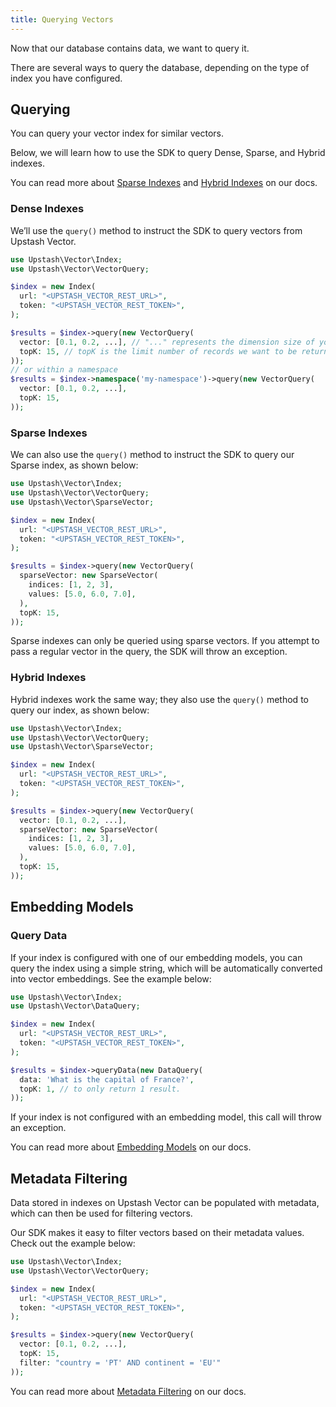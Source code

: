 ```yaml
---
title: Querying Vectors
---
```


Now that our database contains data, we want to query it.

There are several ways to query the database, depending on the type of index you have configured.

## Querying

You can query your vector index for similar vectors.

Below, we will learn how to use the SDK to query Dense, Sparse, and Hybrid indexes.

You can read more about [Sparse Indexes](/vector/features/sparseindexes) and [Hybrid Indexes](/vector/features/hybridindexes) on our docs.

### Dense Indexes

We’ll use the `query()` method to instruct the SDK to query vectors from Upstash Vector.

```php
use Upstash\Vector\Index;
use Upstash\Vector\VectorQuery;

$index = new Index(
  url: "<UPSTASH_VECTOR_REST_URL>",
  token: "<UPSTASH_VECTOR_REST_TOKEN>",
);

$results = $index->query(new VectorQuery(
  vector: [0.1, 0.2, ...], // "..." represents the dimension size of your vector index.
  topK: 15, // topK is the limit number of records we want to be returned.
));
// or within a namespace
$results = $index->namespace('my-namespace')->query(new VectorQuery(
  vector: [0.1, 0.2, ...],
  topK: 15,
));
```

### Sparse Indexes

We can also use the `query()` method to instruct the SDK to query our Sparse index, as shown below:

```php
use Upstash\Vector\Index;
use Upstash\Vector\VectorQuery;
use Upstash\Vector\SparseVector;

$index = new Index(
  url: "<UPSTASH_VECTOR_REST_URL>",
  token: "<UPSTASH_VECTOR_REST_TOKEN>",
);

$results = $index->query(new VectorQuery(
  sparseVector: new SparseVector(
    indices: [1, 2, 3],
    values: [5.0, 6.0, 7.0],
  ),
  topK: 15,
));
```

<Note>Sparse indexes can only be queried using sparse vectors. If you attempt to pass a regular vector in the query, the SDK will throw an exception.</Note>

### Hybrid Indexes

Hybrid indexes work the same way; they also use the `query()` method to query our index, as shown below:

```php
use Upstash\Vector\Index;
use Upstash\Vector\VectorQuery;
use Upstash\Vector\SparseVector;

$index = new Index(
  url: "<UPSTASH_VECTOR_REST_URL>",
  token: "<UPSTASH_VECTOR_REST_TOKEN>",
);

$results = $index->query(new VectorQuery(
  vector: [0.1, 0.2, ...],
  sparseVector: new SparseVector(
    indices: [1, 2, 3],
    values: [5.0, 6.0, 7.0],
  ),
  topK: 15,
));
```

## Embedding Models

### Query Data

If your index is configured with one of our embedding models, you can query the index using a simple string, which will be automatically converted into vector embeddings. See the example below:

```php
use Upstash\Vector\Index;
use Upstash\Vector\DataQuery;

$index = new Index(
  url: "<UPSTASH_VECTOR_REST_URL>",
  token: "<UPSTASH_VECTOR_REST_TOKEN>",
);

$results = $index->queryData(new DataQuery(
  data: 'What is the capital of France?',
  topK: 1, // to only return 1 result.
));
```

<Note>If your index is not configured with an embedding model, this call will throw an exception.</Note>

You can read more about [Embedding Models](/vector/features/embeddingmodels) on our docs.

## Metadata Filtering

Data stored in indexes on Upstash Vector can be populated with metadata, which can then be used for filtering vectors.

Our SDK makes it easy to filter vectors based on their metadata values. Check out the example below:

```php
use Upstash\Vector\Index;
use Upstash\Vector\VectorQuery;

$index = new Index(
  url: "<UPSTASH_VECTOR_REST_URL>",
  token: "<UPSTASH_VECTOR_REST_TOKEN>",
);

$results = $index->query(new VectorQuery(
  vector: [0.1, 0.2, ...],
  topK: 15,
  filter: "country = 'PT' AND continent = 'EU'"
));
```

You can read more about [Metadata Filtering](/vector/features/filtering) on our docs.
